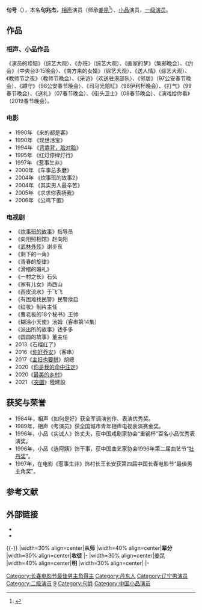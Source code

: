 {{BLPsources}}
{{藝人
| 姓名 = 句号
| image =
| 類型 = 男演员
| 圖片 = 
| 圖片名稱 = 
| 圖片尺寸 = 
| 原名 = 句兆杰
| 英文名 = 
| 綽號 =
| 籍貫 = [[辽宁|辽宁]][[丹东市|丹东]]
| 出生日期 = {{birth year and age|1962}}
| 逝世 = 
| 配偶 = 
| 出生地點 = {{CHN}}[[丹东市|丹东]]
| 身高 = 
| 職業 = 相声演员、男演員
| 活躍年代 = 1984年至今
| imdb = 0431700
}}
'''句号'''（{{bd|1962年||catIdx=Ju,句}}），本名'''句兆杰'''，[[相声|相声]]演员（师承[[姜昆|姜昆]]<ref>{{Cite web |url=http://www.chinanews.com/cul/2020/11-03/9329493.shtml |title=姜昆谈文化强国：相声要春风化雨润万心 |access-date=2021-04-07 |archive-date=2020-12-03 |archive-url=https://web.archive.org/web/20201203100318/http://www.chinanews.com/cul/2020/11-03/9329493.shtml |dead-url=no }}</ref>）、[[小品|小品]]演员，[[一级演员|一级演员]]。

==作品==

===相声、小品作品===
《演员的烦恼》（综艺大观）、《办班》（综艺大观）、《画家的梦》（集邮晚会）、《约会》（中央台3·15晚会）、《南方来的女婿》（综艺大观）、《送人情》（综艺大观）、《教师节之夜》（教师节晚会）、《采访》（欢送驻港部队）、《邻居》（97公安春节晚会）、《蹲守》（98公安春节晚会）、《司马光赔缸》（98伊利杯晚会）、《打气》（99春节晚会）、《送礼》（07春节晚会）、《街头卫士》（08春节晚会）、《演戏给你看》（2019春节晚会）。

===电影===
*1990年 《来的都是客》
*1990年 《现世活宝》
*1994年 《[[背靠背，脸对脸|背靠背，脸对脸]]》
*1995年 《红灯停绿灯行》
*1997年 《惹事生非》
*2000年 《车事总多磨》
*2004年 《炊事班的故事2》
*2004年 《其实男人最辛苦》
*2005年 《求求你表扬我》
*2006年 《公鸡下蛋》

===电视剧===
*《[[炊事班的故事|炊事班的故事]]》指导员
*《向阳照相馆》赵向阳
*《[[武林外传|武林外传]]》谢步东
*《剩下的一角》
*《青春的旋律》
*《滑稽的婚礼》
*《一村之长》石头
*《家有儿女》尚西山
*《西皮流水》于飞飞
*《有困难找民警》民警侯启
*《红妆》制片主任
*《曹老板的18个秘书》王帅
*《糊涂小天使》汤姆（客串第14集）
*《派出所的故事》钱多多
*《圆圆的故事》董主任
*2013《石榴红了》
*2016《[[你好乔安|你好乔安]]》（客串）
*2017《[[主妇也要拼|主妇也要拼]]》胡總
*2020《[[你是我的命中注定|你是我的命中注定]]》
*2020《[[最美的乡村|最美的乡村]]》
*2021 《[[最美的乡村|突圍]]》陸建設

==获奖与荣誉==
*1984年，相声《如何是好》获全军调演创作、表演优秀奖。
*1989年，相声《考演员》获全国城市青年相声电视表演赛金奖。
*1996年，小品《实诚人》饰丈夫，获中国戏剧家协会“重钢杯”百名小品优秀表演奖。
*1996年，小品《选阿姨》饰干事，获中国曲艺家协会1996年第二届曲艺节“[[牡丹奖|牡丹奖]]”。
*1997年，在电影《惹事生非》饰村长王长安获第四届中国长春电影节“最佳男主角奖”。

==参考文献==
{{Reflist}}

==外部链接==
*{{豆瓣影人|1287953}}
*{{weibo|1862349107}}

{{-}}
{{start box}}
|width=30% align=center|'''从师'''
|width=40% align=center|'''辈分'''
|width=30% align=center|'''收徒'''
|-
|width=30% align=center|[[姜昆|姜昆]]
|width=40% align=center|'''明'''
|width=30% align=center|
|-
{{end box}}
{{长春电影节最佳男主角}}
{{DEFAULTSORT:J}}
[[Category:长春电影节最佳男主角得主|Category:长春电影节最佳男主角得主]]
[[Category:丹东人|Category:丹东人]]
[[Category:辽宁男演员|Category:辽宁男演员]]
[[Category:二级演员|Category:二级演员]]
[[Category:相声演员|9]]
[[Category:句姓|Category:句姓]]
[[Category:中国小品演员|Category:中国小品演员]]